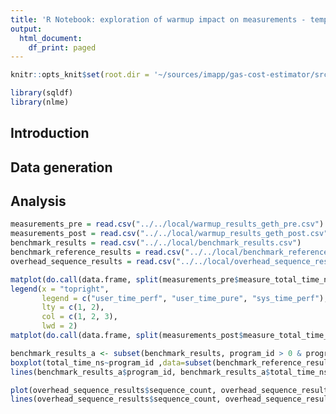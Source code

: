 ```yaml
---
title: 'R Notebook: exploration of warmup impact on measurements - template; for Gas Cost Estimator'
output:
  html_document:
    df_print: paged
---
```

```r
knitr::opts_knit$set(root.dir = '~/sources/imapp/gas-cost-estimator/src')
```
```r
library(sqldf)
library(nlme)
```

## Introduction



## Data generation



## Analysis

```r
measurements_pre = read.csv("../../local/warmup_results_geth_pre.csv")
measurements_post = read.csv("../../local/warmup_results_geth_post.csv")
benchmark_results = read.csv("../../local/benchmark_results.csv")
benchmark_reference_results = read.csv("../../local/benchmark_reference_results.csv")
overhead_sequence_results = read.csv("../../local/overhead_sequence_results.csv")
```

```r
matplot(do.call(data.frame, split(measurements_pre$measure_total_time_ns, measurements_pre$program_id)), type="l", xlab="runs", ylab="time[ns]")
legend(x = "topright",
       legend = c("user_time_perf", "user_time_pure", "sys_time_perf"),
       lty = c(1, 2),
       col = c(1, 2, 3),
       lwd = 2) 
matplot(do.call(data.frame, split(measurements_post$measure_total_time_ns, measurements_post$program_id)), type="l", xlab="runs", ylab="time[ns]")
```

```r
benchmark_results_a <- subset(benchmark_results, program_id > 0 & program_id < 50)
boxplot(total_time_ns~program_id ,data=subset(benchmark_reference_results, program_id > 0 & program_id < 50), outline=FALSE)
lines(benchmark_results_a$program_id, benchmark_results_a$total_time_ns, col=2, type="p")
```

```r
plot(overhead_sequence_results$sequence_count, overhead_sequence_results$total_time_ns, type="l", ylim=c(0, 4000))
lines(overhead_sequence_results$sequence_count, overhead_sequence_results$engine_overhead_time_ns, col="2", type="l")
```
